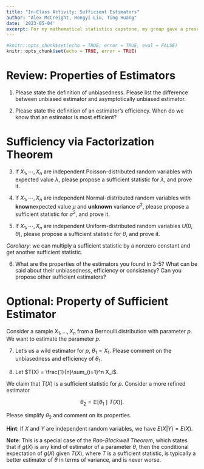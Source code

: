 ```yaml
---
title: "In-Class Activity: Sufficient Estimators"
author: "Alex McCreight, Hongyi Liu, Ting Huang"
date: '2023-05-04'
excerpt: For my mathematical statistics capstone, my group gave a presentation on sufficiency and the factorization theorem. After our presentation, we handed out the following worksheet to connect sufficiency to other properties of estimators and the Rao-Blackwell theorem.
---
```


```r
#knitr::opts_chunk$set(echo = TRUE, error = TRUE, eval = FALSE)
knitr::opts_chunk$set(echo = TRUE, error = TRUE)
```

# Review: Properties of Estimators

1. Please state the definition of unbiasedness. Please list the difference between unbiased estimator and asymptotically unbiased estimator. 

2. Please state the definition of an estimator's efficiency. When do we know that an estimator is most efficient?

# Sufficiency via Factorization Theorem

3. If $X_1, \cdots, X_n$ are independent Poisson-distributed random variables with expected value $\lambda$, please propose a sufficient statistic for $\lambda$, and prove it. 

4. If $X_1, \cdots, X_n$ are independent Normal-distributed random variables with **known**expected value $\mu$ and **unknown** variance $\sigma^2$, please propose a sufficient statistic for $\sigma^2$, and prove it. 

    
5. If $X_1, \cdots, X_n$ are independent Uniform-distributed random variables  $U(0,\theta)$, please propose a sufficient statistic for $\theta$, and prove it. 

*Corollary*: we can multiply a sufficient statistic by a nonzero constant and get another sufficient statistic.

6. What are the properties of the estimators you found in 3-5? What can be said about their unbiasedness, efficiency or consistency? Can you propose other sufficient estimators?

# Optional: Property of Sufficient Estimator

Consider a sample $X_1, ..., X_n$ from a Bernoulli distribution with parameter $p$. We want to estimate the parameter $p$. 


7. Let's us a wild estimator for $p$, $\theta_1 = X_1$. Please comment on the unbiasedness and efficiency of $\theta_1$.

8. Let $T(X) = \frac{1}{n}\sum_{i=1}^n X_i$. 

We claim that $T(X)$ is a sufficient statistic for $p$. Consider a more refined estimator

$$
\theta_2 = \mathbb{E}[\theta_1 \mid T(X)].
$$

Please simplify $\theta_2$ and comment on its properties. 

**Hint**: If $X$ and $Y$ are independent random variables, we have $E(X|Y)=E(X)$.

**Note**: This is a special case of the *Rao-Blackwell Theorem*, which states that if $g(X)$ is any kind of estimator of a parameter $\theta$, then the conditional expectation of $g(X)$ given $T(X)$, where $T$ is a sufficient statistic, is typically a better estimator of $\theta$ in terms of variance, and is never worse.
